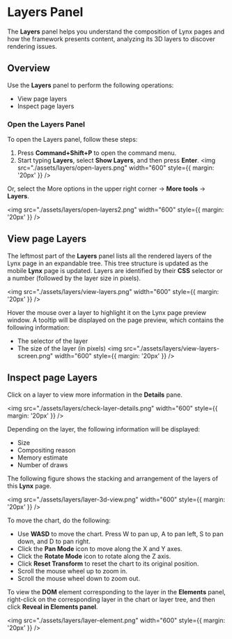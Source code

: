 # Layers Panel

The **Layers** panel helps you understand the composition of Lynx pages and how the framework presents content, analyzing its 3D layers to discover rendering issues.

## Overview

Use the **Layers** panel to perform the following operations:

- View page layers
- Inspect page layers

### Open the Layers Panel

To open the Layers panel, follow these steps:

1. Press **Command+Shift+P** to open the command menu.
2. Start typing **Layers**, select **Show Layers**, and then press **Enter**.
   <img
     src="./assets/layers/open-layers.png"
     width="600"
     style={{ margin: '20px' }}
   />

Or, select the More options in the upper right corner -> **More tools** -> **Layers**.

<img
  src="./assets/layers/open-layers2.png"
  width="600"
  style={{ margin: '20px' }}
/>

## View page Layers

The leftmost part of the **Layers** panel lists all the rendered layers of the Lynx page in an expandable tree. This tree structure is updated as the mobile **Lynx** page is updated. Layers are identified by their **CSS** selector or a number (followed by the layer size in pixels).

<img
  src="./assets/layers/view-layers.png"
  width="600"
  style={{ margin: '20px' }}
/>

Hover the mouse over a layer to highlight it on the Lynx page preview window. A tooltip will be displayed on the page preview, which contains the following information:

- The selector of the layer
- The size of the layer (in pixels)
  <img
    src="./assets/layers/view-layers-screen.png"
    width="600"
    style={{ margin: '20px' }}
  />

## Inspect page Layers

Click on a layer to view more information in the **Details** pane.

<img
  src="./assets/layers/check-layer-details.png"
  width="600"
  style={{ margin: '20px' }}
/>

Depending on the layer, the following information will be displayed:

- Size
- Compositing reason
- Memory estimate
- Number of draws

The following figure shows the stacking and arrangement of the layers of this **Lynx** page.

<img
  src="./assets/layers/layer-3d-view.png"
  width="600"
  style={{ margin: '20px' }}
/>

To move the chart, do the following:

- Use **WASD** to move the chart. Press W to pan up, A to pan left, S to pan down, and D to pan right.
- Click the **Pan Mode** icon to move along the X and Y axes.
- Click the **Rotate Mode** icon to rotate along the Z axis.
- Click **Reset Transform** to reset the chart to its original position.
- Scroll the mouse wheel up to zoom in.
- Scroll the mouse wheel down to zoom out.

To view the **DOM** element corresponding to the layer in the **Elements** panel, right-click on the corresponding layer in the chart or layer tree, and then click **Reveal in Elements panel**.

<img
  src="./assets/layers/layer-element.png"
  width="600"
  style={{ margin: '20px' }}
/>
